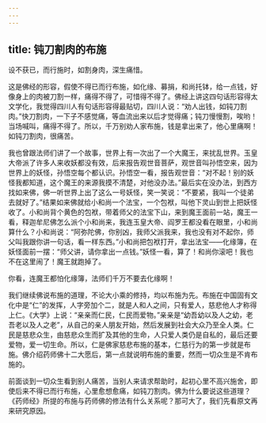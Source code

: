 ```yaml
---
---
---
```

title: 钝刀割肉的布施
---





设不获已，而行施时，如割身肉，深生痛惜。


这是佛经的形容，假使不得已而行布施，如化缘、募捐，和尚托钵，给一点钱，好像身上的肉被刀割一样，痛得不得了，可惜得不得了。佛经上讲这四句话形容得太文学化，我觉得四川人有句话形容得最贴切，四川人说：“劝人出钱，如钝刀割肉。”快刀割肉，一下子不感觉痛，等血流出来以后才觉得痛；钝刀慢慢割，唉哟！当场喊叫，痛得不得了。所以，千万别劝人家布施，钱是拿出来了，他心里痛啊！如钝刀割肉，很痛苦。

我也曾跟法师们讲了一个故事，世界上有一次出了一个大魔王，来扰乱世界。玉皇大帝派了许多人来收妖都没有效，后来报告观世音菩萨，观世音叫孙悟空来，因为世界上的妖怪，孙悟空每个都认识。孙悟空一看，报告观世音：“对不起！别的妖怪我都知道，这个魔王的来源我摸不清楚，对他没办法。”最后实在没办法，到西方找如来佛，佛一听世界上出了这么一号妖怪，笑一笑说：“不要紧，我叫一个徒弟去就好了。”结果如来佛就给小和尚一个法宝，一个包袱，叫他下灵山到世上把妖怪收了。小和尚背个黄色的包袱，带着师父的法宝下山，来到魔王面前一站，魔王一看，释迦牟尼佛怎么派个小和尚来，我连玉皇大帝、阎罗王都没看在眼里，小和尚算什么？小和尚说：“阿弥陀佛，你别凶，我师父派我来，我也没有对不起你，师父叫我跟你讲一句话，看一样东西。”小和尚把包袱打开，拿出法宝——化缘簿，在妖怪面前一摆：“师父讲，请你拿出一点钱。”妖怪一看，算了！和尚你滚吧！我也不在这里闹了！魔王就跑掉了。

你看，连魔王都怕化缘簿，法师们千万不要去化缘啊！

我们继续佛说布施的道理，不论大小乘的修持，均以布施为先。布施在中国固有文化中是“仁”的发挥，人字旁加个二，就是人和人之间，只有爱人，慈悲他人才称得上仁。《大学》上说：“亲亲而仁民，仁民而爱物。”亲亲是“幼吾幼以及人之幼，老吾老以及人之老”，从自己的亲人朋友开始，然后发展到社会大众乃至全人类。仁民是慈悲众生，由慈悲众生而扩及其他的生命，人只爱人类仍是自私的，最后还要爱物，爱一切生命。所以，仁是佛家慈悲布施的基本，仁慈行为的第一步就是布施。佛介绍药师佛十二大愿后，第一点就说明布施的重要，然而一切众生是不肯布施的。

前面谈到一切众生看到别人痛苦，当别人来请求帮助时，起初心里不高兴施舍，即使后来不得已而行布施，心里愈想愈痛，如钝刀割肉。佛为什么要说这些道理？《药师经》所提的布施与药师佛的修法有什么关系呢？那可大了，我们先看原文再来研究原因。